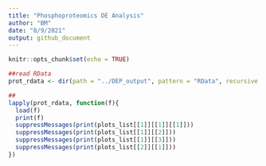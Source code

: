 ```yaml
---
title: "Phosphoproteomics DE Analysis"
author: "BM"
date: "8/9/2021"
output: github_document
---
```


```r
knitr::opts_chunk$set(echo = TRUE)

##read RData
prot_rdata <- dir(path = "../DEP_output", pattern = "RData", recursive = TRUE, full.names = TRUE)

##
lapply(prot_rdata, function(f){
  load(f)
  print(f)
  suppressMessages(print(plots_list[[1]][[1]][[1]]))
  suppressMessages(print(plots_list[[1]][[2]]))
  suppressMessages(print(plots_list[[1]][[3]]))
  suppressMessages(print(plots_list[[2]][[1]]))
})
```
